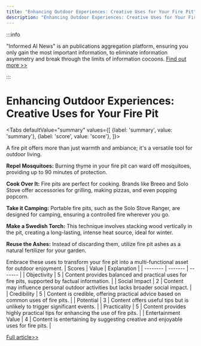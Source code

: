 ```yaml
---
title: "Enhancing Outdoor Experiences: Creative Uses for Your Fire Pit"
description: "Enhancing Outdoor Experiences: Creative Uses for Your Fire Pit"
---
```



:::info

"Informed AI News" is an publications aggregation platform, ensuring you only gain the most important information, to eliminate information asymmetry and break through the limits of information cocoons.  [Find out more >>](/docs/guides)

:::

# Enhancing Outdoor Experiences: Creative Uses for Your Fire Pit


<Tabs
	defaultValue="summary"
	values={[
	{label: 'summary', value: 'summary'},
	{label: 'score', value: 'score'},
]}>
<TabItem value="summary">


A fire pit offers more than just warmth and ambiance; it's a versatile tool for outdoor living.

**Repel Mosquitoes:** Burning thyme in your fire pit can ward off mosquitoes, providing up to 90 minutes of protection.

**Cook Over It:** Fire pits are perfect for cooking. Brands like Breeo and Solo Stove offer accessories for grilling, making pizzas, and even popping popcorn.

**Take it Camping:** Portable fire pits, such as the Solo Stove Ranger, are designed for camping, ensuring a controlled fire wherever you go.

**Make a Swedish Torch:** This technique involves stacking wood vertically in the pit, creating a long-lasting, intense heat source, ideal for winter.

**Reuse the Ashes:** Instead of discarding them, utilize fire pit ashes as a natural fertilizer for your garden.

Embrace these uses to transform your fire pit into a multi-functional asset for outdoor enjoyment.
</TabItem>
<TabItem value="score">
	| Scores     | Value   | Explanation |
	| -------- | ------- | ------- |
	| Objectivity  | 5    | Content provides balanced and practical uses for fire pits, supported by factual information.    |
	| Social Impact | 2     | Content may influence personal outdoor activities but lacks broader social impact.    |
	| Credibility    | 5    | Content is credible, offering practical advice based on common uses of fire pits.    |
	| Potential    | 3    | Content offers useful tips but is unlikely to trigger significant events.    |
	| Practicality    | 5    | Content provides highly practical tips for enhancing the use of fire pits.    |
	| Entertainment Value    | 4    | Content is entertaining by suggesting creative and enjoyable uses for fire pits.    |
</TabItem>
</Tabs>

[Full article>>](https://www.cnet.com/home/yard-and-outdoors/5-clever-ways-to-use-your-fire-pit-all-summer-long/#ftag=CAD590a51e)
